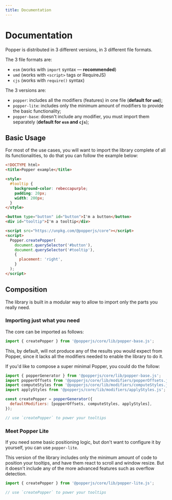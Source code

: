 ```yaml
---
title: Documentation
---
```


# Documentation

Popper is distributed in 3 different versions, in 3 different file formats.

The 3 file formats are:

- `esm` (works with `import` syntax — **recommended**)
- `umd` (works with `<script>` tags or RequireJS)
- `cjs` (works with `require()` syntax)

The 3 versions are:

- `popper`: includes all the modifiers (features) in one file (**default for
  `umd`**);
- `popper-lite`: includes only the minimum amount of modifiers to provide the
  basic functionality;
- `popper-base`: doesn't include any modifier, you must import them separately
  (**default for `esm` and `cjs`**);

## Basic Usage

For most of the use cases, you will want to import the library complete of all
its functionalities, to do that you can follow the example below:

```html
<!DOCTYPE html>
<title>Popper example</title>

<style>
  #tooltip {
    background-color: rebeccapurple;
    padding: 20px;
    width: 200px;
  }
</style>

<button type="button" id="button">I'm a button</button>
<div id="tooltip">I'm a tooltip</div>

<script src="https://unpkg.com/@popperjs/core"></script>
<script>
  Popper.createPopper(
    document.querySelector('#button'),
    document.querySelector('#tooltip'),
    {
      placement: 'right',
    }
  );
</script>
```

## Composition

The library is built in a modular way to allow to import only the parts you
really need.

### Importing just what you need

The core can be imported as follows:

```js
import { createPopper } from '@popperjs/core/lib/popper-base.js';
```

This, by default, will not produce any of the results you would expect from
Popper, since it lacks all the modifiers needed to enable the library to do it.

If you'd like to compose a super minimal Popper, you could do the follow:

```js
import { popperGenerator } from '@popperjs/core/lib/popper-base.js';
import popperOffsets from '@popperjs/core/lib/modifiers/popperOffsets.js';
import computeStyles from '@popperjs/core/lib/modifiers/computeStyles.js';
import applyStyles from '@popperjs/core/lib/modifiers/applyStyles.js';

const createPopper = popperGenerator({
  defaultModifiers: [popperOffsets, computeStyles, applyStyles],
});

// use `createPopper` to power your tooltips
```

### Meet Popper Lite

If you need some basic positioning logic, but don't want to configure it by
yourself, you can use `popper-lite`.

This version of the library includes only the minimum amount of code to position
your tooltips, and have them react to scroll and window resize. But it doesn't
include any of the more advanced features such as overflow detection.

```js
import { createPopper } from '@popperjs/core/lib/popper-lite.js';

// use `createPopper` to power your tooltips
```
